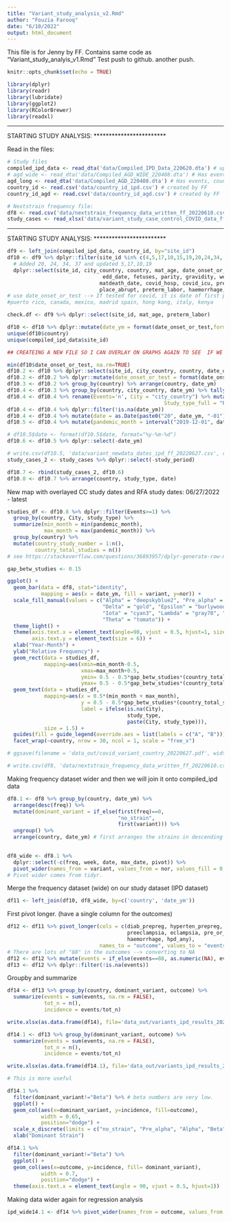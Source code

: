 ```yaml
---
title: "Variant_study_analysis_v2.Rmd"
author: "Fouzia Farooq"
date: "6/10/2022"
output: html_document
---
```

This file is for Jenny by FF.  Contains same code as "Variant_study_analyis_v1.Rmd"
Test push to github.
another push.
```r
knitr::opts_chunk$set(echo = TRUE)
```

```r
library(dplyr)
library(readr)
library(lubridate)
library(ggplot2)
library(RColorBrewer)
library(readxl)
```

************************
STARTING STUDY ANALYSIS:
************************

Read in the files:
```r
# Study files
compiled_ipd_data <- read_dta('data/Compiled_IPD_Data_220620.dta') # updated with June 2022 data;IPD data (doesn't have Canada)
# agd_wide <- read_dta('data/Compiled_AGD_WIDE_220408.dta') # Has events, country, but no dates - aggregate data
agd_long <- read_dta('data/Compiled_AGD_220408.dta') # Has events, country, but no dates - aggregate data. 
country_id <- read.csv('data/country_id_ipd.csv') # created by FF
country_id_agd <- read.csv('data/country_id_agd.csv') # created by FF

# Nextstrain frequency file: 
df8 <- read.csv('data/nextstrain_frequency_data_written_ff_20220610.csv') # created by FF using nextstrain dataset.
study_cases <- read_xlsx('data/variant_study_case_control_COVID_data_ff_20220524.xlsx')

```

************************
STARTING STUDY ANALYSIS:
************************
```r
df9 <- left_join(compiled_ipd_data, country_id, by="site_id")
df10 <- df9 %>% dplyr::filter(site_id %in% c(4,5,17,10,15,19,20,24,34, 35, 38)) %>% 
  # Added 20, 24, 34, 37 and updated 5,17,10,19
  dplyr::select(site_id, city_country, country, mat_age, date_onset_or_test, covid_sympdate, covid_pos,
                               edd_date, fetuses, parity, gravidity, weight_pre, diab_prepreg, hyperten_prepreg, matdeath,
                              matdeath_date, covid_hosp, covid_icu, preeclampsia, eclampsia, pre_or_eclampsia, 
                              place_abrupt, preterm_labor, haemorrhage, hpd_any) 
# use date_onset_or_test --> If tested for covid, it is date of first positive test.  
#puerto rico, canada, mexico, madrid spain, hong kong, italy, kenya

check.df <- df9 %>% dplyr::select(site_id, mat_age, preterm_labor)

df10 <- df10 %>% dplyr::mutate(date_ym = format(date_onset_or_test,format="%y-%m"))
unique(df10$country)
unique(compiled_ipd_data$site_id)
```

```r
## CREATEING A NEW FILE SO I CAN OVERLAY ON GRAPHS AGAIN TO SEE  IF WE HAVE  MORE THAN 1 VRIANT DATA WITH THIS UPDATED FILE FROM ERIN OR NOT.

min(df10$date_onset_or_test, na.rm=TRUE)
df10.2 <- df10 %>% dplyr::select(site_id, city_country, country, date_onset_or_test, date_ym) 
df10.2 <- df10.2 %>% dplyr::mutate(date_onset_or_test = format(date_onset_or_test,format="%m-%d-%y"))
df10.3 <- df10.2 %>% group_by(country) %>% arrange(country, date_ym)
df10.4 <- df10.3 %>% group_by(country, city_country, date_ym) %>% tally()
df10.4 <- df10.4 %>% rename(Events='n', City = "city_country") %>% mutate(study_type = "RFA",
                                                   Study_type_full = "Risk Factor Analysis")
df10.4 <- df10.4 %>% dplyr::filter(!is.na(date_ym))
df10.4 <- df10.4 %>% mutate(date = as.Date(paste0("20", date_ym, "-01")))
df10.5 <- df10.4 %>% mutate(pandemic_month = interval("2019-12-01", date) %/% months(1))

# df10.5$date <- format(df10.5$date, format="%y-%m-%d")
df10.6 <- df10.5 %>% dplyr::select(-date_ym)

# write.csv(df10.5, 'data/variant_newdata_dates_ipd_ff_20220627.csv', row.names = FALSE) # writing this file out so I can overlay on the graphs from nextstrain data
study_cases_2 <- study_cases %>% dplyr::select(-study_period)

df10.7 <- rbind(study_cases_2, df10.6)
df10.8 <- df10.7 %>% arrange(country, study_type, date)
```

New map with overlayed CC study dates and RFA study dates: 06/27/2022 - latest
```r

studies_df <- df10.8 %>% dplyr::filter(Events>=1) %>% 
  group_by(country, City, study_type) %>%
  summarize(min_month = min(pandemic_month),
            max_month = max(pandemic_month)) %>%
  group_by(country) %>%
  mutate(country_study_number = 1:n(),
         country_total_studies = n())
# see https://stackoverflow.com/questions/36893957/dplyr-generate-row-number-row-position-in-group-by

gap_betw_studies <- 0.15

ggplot() +
  geom_bar(data = df8, stat="identity",
           mapping = aes(x = date_ym, fill = variant, y=nor)) +
  scale_fill_manual(values = c("Alpha" = "deepskyblue2", "Pre_alpha" = "lightsteelblue1", "Beta" = "darkseagreen1",
                               "Delta" = "gold", "Epsilon" = "burlywood", "Eta" = "cadetblue2", "Gamma" = "darkgoldenrod1",
                               "Iota" = "cyan3", "Lambda" = "gray70", "Mu" = "peachpuff1", "Omicron" = "plum2",
                               "Theta" = "tomato")) + 
  theme_light() + 
  theme(axis.text.x = element_text(angle=90, vjust = 0.5, hjust=1, size = 6),
        axis.text.y = element_text(size = 6)) + 
  xlab("Year-Month") + 
  ylab("Relative Frequency") +
  geom_rect(data = studies_df,
            mapping=aes(xmin=min_month-0.5,
                        xmax=max_month+0.5,
                        ymin= 0.5 - 0.5*gap_betw_studies*(country_total_studies-1) + gap_betw_studies*(country_study_number - 1) - 0.005,
                        ymax= 0.5 - 0.5*gap_betw_studies*(country_total_studies-1) + gap_betw_studies*(country_study_number - 1) + 0.005)) +
  geom_text(data = studies_df,
            mapping=aes(x = 0.5*(min_month + max_month),
                        y = 0.5 - 0.5*gap_betw_studies*(country_total_studies-1) + gap_betw_studies*(country_study_number - 1) + 0.05,
                        label = ifelse(is.na(City),
                                       study_type,
                                       paste(City, study_type))),
            size = 1.5) +
  guides(fill = guide_legend(override.aes = list(labels = c("A", "B")))) +
  facet_wrap(~country, nrow = 30, ncol = 1, scale = "free_x")

# ggsave(filename = 'data_out/covid_variant_country_20220627.pdf', width = 6, height = 30, units = "in") # DON'T NEED TO WRITE THIS OUT EVERYTIME.

# write.csv(df8, 'data/nextstrain_frequency_data_written_ff_20220610.csv', row.names = FALSE)
```


Making frequency dataset wider and then we will join it onto compiled_ipd data
```r
df8.1 <- df8 %>% group_by(country, date_ym) %>%
  arrange(desc(freq)) %>% 
  mutate(dominant_variant = if_else(first(freq)==0,
                                    "no_strain", 
                                    first(variant))) %>% 
  ungroup() %>%
  arrange(country, date_ym) # first arranges the strains in descending order then pulls out the strain name for the first one b/c now it has the greatest frequency. Then we ungrouped and rearranged so we can see by country and date order. 
  

df8_wide <- df8.1 %>% 
  dplyr::select(-c(freq, week, date, max_date, pivot)) %>% 
  pivot_wider(names_from = variant, values_from = nor, values_fill = 0, names_prefix = "freq_") # pivot wider and adds a prefix "freq" to the variable in "values_from".
# Pivot wider comes from tidyr.
```

Merge the frequency dataset (wide) on our study dataset (IPD dataset)
```r
df11 <- left_join(df10, df8_wide, by=c('country', 'date_ym'))
```

First pivot longer. (have a single column for the outcomes)
```r

df12 <- df11 %>% pivot_longer(cols = c(diab_prepreg, hyperten_prepreg, matdeath, covid_hosp, covid_icu,
                                       preeclampsia, eclampsia, pre_or_eclampsia, place_abrupt, preterm_labor,
                                       haemorrhage, hpd_any),
                              names_to = "outcome", values_to = "events")
# There are lots of "88" in the outcomes --> converting to NA
df12 <- df12 %>% mutate(events = if_else(events==88, as.numeric(NA), events))
df13 <- df12 %>% dplyr::filter(!is.na(events))
```

Groupby and summarize
```r
df14 <- df13 %>% group_by(country, dominant_variant, outcome) %>%
  summarize(events = sum(events, na.rm = FALSE),
            tot_n = n(),
            incidence = events/tot_n)

write.xlsx(as.data.frame(df14), file='data_out/variants_ipd_results_20220706.xlsx', sheetName="dominant_strain_country", row.names = FALSE)

df14.1 <- df13 %>% group_by(dominant_variant, outcome) %>%
  summarize(events = sum(events, na.rm = FALSE),
            tot_n = n(),
            incidence = events/tot_n)

write.xlsx(as.data.frame(df14.1), file='data_out/variants_ipd_results_20220706.xlsx', sheetName="dominant_strain_outcome", row.names = FALSE, append=TRUE)
```

```r
# This is more useful

df14.1 %>% 
  filter(dominant_variant!="Beta") %>% # beta numbers are very low. 
  ggplot() +
  geom_col(aes(x=dominant_variant, y=incidence, fill=outcome), 
           width = 0.65,
           position="dodge") + 
  scale_x_discrete(limits = c("no_strain", "Pre_alpha", "Alpha", "Beta", "Delta", "Omicron")) + 
  xlab("Dominant Strain")

df14.1 %>% 
  filter(dominant_variant!="Beta") %>% 
  ggplot() +
  geom_col(aes(x=outcome, y=incidence, fill= dominant_variant), 
           width = 0.7, 
           position="dodge") + 
  theme(axis.text.x = element_text(angle = 90, vjust = 0.5, hjust=1))
```

Making data wider again for regression analysis
```r
ipd_wide14.1 <- df14 %>% pivot_wider(names_from = outcome, values_from = events)
```

